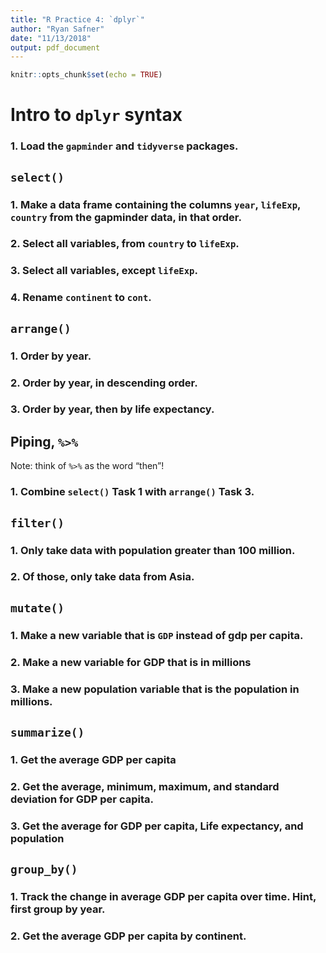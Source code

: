 ```yaml
---
title: "R Practice 4: `dplyr`"
author: "Ryan Safner"
date: "11/13/2018"
output: pdf_document
---
```


```r
knitr::opts_chunk$set(echo = TRUE)
```

# Intro to `dplyr` syntax

### 1. Load the `gapminder` and `tidyverse` packages. 

## `select()`

### 1. Make a data frame containing the columns `year`, `lifeExp`, `country` from the gapminder data, in that order.

### 2. Select all variables, from `country` to `lifeExp`. 

### 3. Select all variables, except `lifeExp`.

### 4. Rename `continent` to `cont`.

## `arrange()`

### 1. Order by year.

### 2. Order by year, in descending order.

### 3. Order by year, then by life expectancy.

## Piping, `%>%`

Note: think of `%>%` as the word "then"!

### 1. Combine `select()` Task 1 with `arrange()` Task 3.

## `filter()`

### 1. Only take data with population greater than 100 million.

### 2. Of those, only take data from Asia.

## `mutate()`

### 1. Make a new variable that is `GDP` instead of gdp per capita.

### 2. Make a new variable for GDP that is in millions 

### 3. Make a new population variable that is the population in millions. 

## `summarize()`

### 1. Get the average GDP per capita

### 2. Get the average, minimum, maximum, and standard deviation for GDP per capita.

### 3. Get the average for GDP per capita, Life expectancy, and population

## `group_by()`

### 1. Track the change in average GDP per capita over time. Hint, first group by year. 

### 2. Get the average GDP per capita by continent.

